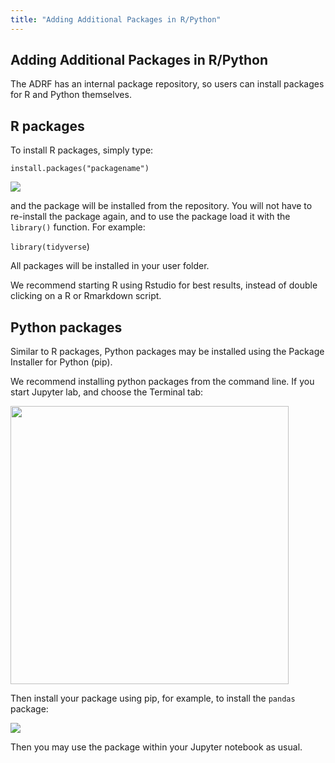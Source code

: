 ```yaml
---
title: "Adding Additional Packages in R/Python"
---
```


## Adding Additional Packages in R/Python

The ADRF has an internal package repository, so users can install packages for R and Python themselves.

## R packages

To install R packages, simply type:

`install.packages("packagename")`

![](images/rinstall.png)

and the package will be installed from the repository. You will not have to re-install the package again, and to use the package load it with the `library()` function. For example:

`library(tidyverse`)

All packages will be installed in your user folder.

We recommend starting R using Rstudio for best results, instead of double clicking on a R or Rmarkdown script.

## Python packages

Similar to R packages, Python packages may be installed using the Package Installer for Python (pip).

We recommend installing python packages from the command line. If you start Jupyter lab, and choose the Terminal tab:

![](images/pythoninstall.png){width="445"}

Then install your package using pip, for example, to install the `pandas` package:

![](images/pip.png)

Then you may use the package within your Jupyter notebook as usual.
